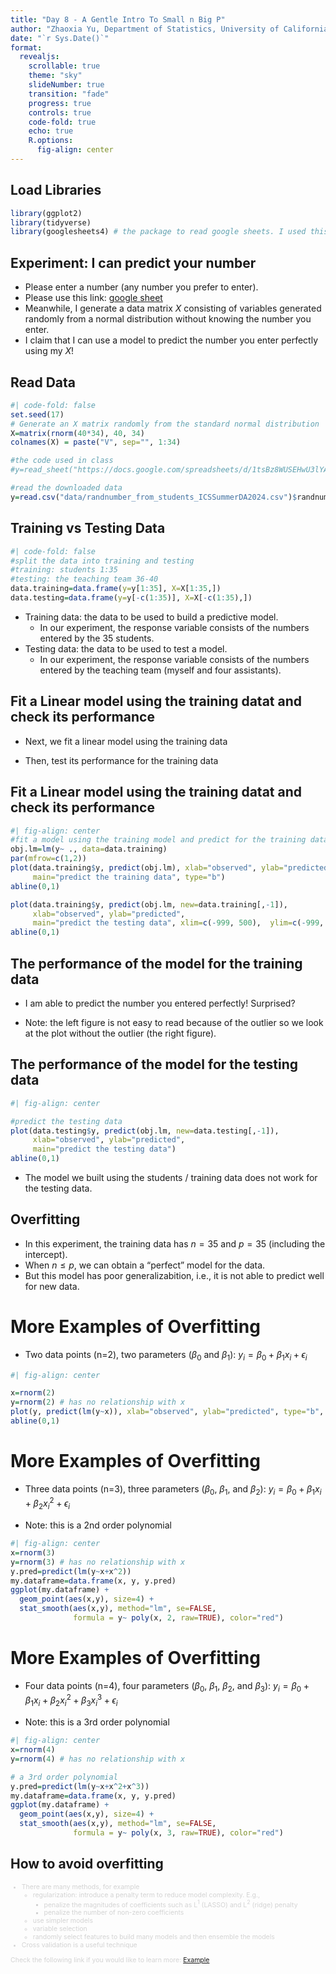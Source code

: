 ```yaml
---
title: "Day 8 - A Gentle Intro To Small n Big P"
author: "Zhaoxia Yu, Department of Statistics, University of California, Irvine"
date: "`r Sys.Date()`"
format: 
  revealjs:
    scrollable: true
    theme: "sky"
    slideNumber: true
    transition: "fade"
    progress: true
    controls: true
    code-fold: true
    echo: true
    R.options:
      fig-align: center
---
```


## Load Libraries

```r
library(ggplot2)
library(tidyverse)
library(googlesheets4) # the package to read google sheets. I used this package in class when reading data from a google sheet
```

## Experiment: I can predict your number
- Please enter a number (any number you prefer to enter). 
- Please use this link: [google sheet](https://docs.google.com/spreadsheets/d/1tsBz8WUSEHwU3lYAXedtvD-pk4IebusAv2XaRyF_nXg/edit?usp=sharing)
- Meanwhile, I generate a data matrix $X$ consisting of variables generated randomly from a normal distribution without knowing the number you enter. 
- I claim that I can use a model to predict the number you enter perfectly using my $X$!


## Read Data
```r
#| code-fold: false
set.seed(17)
# Generate an X matrix randomly from the standard normal distribution
X=matrix(rnorm(40*34), 40, 34)
colnames(X) = paste("V", sep="", 1:34)

#the code used in class
#y=read_sheet("https://docs.google.com/spreadsheets/d/1tsBz8WUSEHwU3lYAXedtvD-pk4IebusAv2XaRyF_nXg/edit?usp=sharing")$randnumber_day8

#read the downloaded data
y=read.csv("data/randnumber_from_students_ICSSummerDA2024.csv")$randnumber_day8
```

## Training vs Testing Data
```r
#| code-fold: false
#split the data into training and testing
#training: students 1:35 
#testing: the teaching team 36-40
data.training=data.frame(y=y[1:35], X=X[1:35,])
data.testing=data.frame(y=y[-c(1:35)], X=X[-c(1:35),])
```

- Training data: the data to be used to build a predictive model.
  - In our experiment, the response variable consists of the numbers entered by the 35 students. 
- Testing data: the data to be used to test a model. 
  - In our experiment, the response variable consists of the numbers entered by the teaching team (myself and four assistants).  

## Fit a Linear model using the training datat and check its performance
- Next, we fit a linear model using the training data 

- Then, test its performance for the training data

## Fit a Linear model using the training datat and check its performance

```r
#| fig-align: center
#fit a model using the training model and predict for the training data
obj.lm=lm(y~ ., data=data.training)
par(mfrow=c(1,2))
plot(data.training$y, predict(obj.lm), xlab="observed", ylab="predicted",
     main="predict the training data", type="b")
abline(0,1)

plot(data.training$y, predict(obj.lm, new=data.training[,-1]), 
     xlab="observed", ylab="predicted",
     main="predict the testing data", xlim=c(-999, 500),  ylim=c(-999, 500))
abline(0,1)
```

## The performance of the model for the training data

- I am able to predict the number you entered perfectly! Surprised?

- Note: the left figure is not easy to read because of the outlier so we look at the plot without the outlier (the right figure).



## The performance of the model for the testing data

```r
#| fig-align: center

#predict the testing data
plot(data.testing$y, predict(obj.lm, new=data.testing[,-1]), 
     xlab="observed", ylab="predicted",
     main="predict the testing data")
abline(0,1)
```
- The model we built using the students / training data does not work for the testing data. 

## Overfitting
- In this experiment, the training data has $n=35$ and $p=35$ (including the intercept). 
- When $n\le p$, we can obtain a "perfect" model for the data.
- But this model has poor generalizabition, i.e., it is not able to predict well for new data. 

# More Examples of Overfitting
- Two data points (n=2), two parameters ($\beta_0$ and $\beta_1$): $y_i=\beta_0 + \beta_1 x_i + \epsilon_i$

```r
#| fig-align: center

x=rnorm(2)
y=rnorm(2) # has no relationship with x
plot(y, predict(lm(y~x)), xlab="observed", ylab="predicted", type="b", pch=14)
abline(0,1)
```

# More Examples of Overfitting
- Three data points (n=3), three parameters ($\beta_0$, $\beta_1$, and $\beta_2$): $y_i=\beta_0 + \beta_1 x_i + \beta_2 x_i^2 + \epsilon_i$

- Note: this is a 2nd order polynomial

```r
#| fig-align: center
x=rnorm(3)
y=rnorm(3) # has no relationship with x
y.pred=predict(lm(y~x+x^2))
my.dataframe=data.frame(x, y, y.pred)
ggplot(my.dataframe) +
  geom_point(aes(x,y), size=4) +
  stat_smooth(aes(x,y), method="lm", se=FALSE, 
              formula = y~ poly(x, 2, raw=TRUE), color="red")
```

# More Examples of Overfitting
- Four data points (n=4), four parameters ($\beta_0$, $\beta_1$, $\beta_2$, and $\beta_3$): $y_i=\beta_0 + \beta_1 x_i + \beta_2 x_i^2 + \beta_3 x_i^3 + \epsilon_i$


- Note: this is a 3rd order polynomial
```r
#| fig-align: center
x=rnorm(4)
y=rnorm(4) # has no relationship with x

# a 3rd order polynomial
y.pred=predict(lm(y~x+x^2+x^3))
my.dataframe=data.frame(x, y, y.pred)
ggplot(my.dataframe) +
  geom_point(aes(x,y), size=4) +
  stat_smooth(aes(x,y), method="lm", se=FALSE, 
              formula = y~ poly(x, 3, raw=TRUE), color="red")
```

## How to avoid overfitting

::: {style="font-size: 75%; color: lightgray"}
- There are many methods, for example
  - regularization: introduce a penalty term to reduce model complexity. E.g.,
    - penalize the magnitudes of coefficients such as L$^1$ (LASSO) and L$^2$ (ridge) penalty
    - penalize the number of non-zero coefficients
  - use simpler models
  - variable selection
  - randomly select features to build many models and then ensemble the models
- Cross validation is a useful technique

Check the following link if you would like to learn more:
[Example](http://www.sthda.com/english/articles/36-classification-methods-essentials/149-penalized-logistic-regression-essentials-in-r-ridge-lasso-and-elastic-net/#google_vignette)
:::


